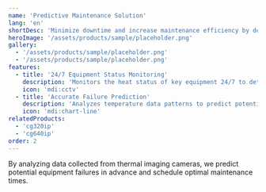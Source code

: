 ```yaml
---
name: 'Predictive Maintenance Solution'
lang: 'en'
shortDesc: 'Minimize downtime and increase maintenance efficiency by detecting equipment abnormalities early with thermal cameras.'
heroImage: '/assets/products/sample/placeholder.png'
gallery:
  - '/assets/products/sample/placeholder.png'
  - '/assets/products/sample/placeholder.png'
features:
  - title: '24/7 Equipment Status Monitoring'
    description: 'Monitors the heat status of key equipment 24/7 to detect signs of abnormalities.'
    icon: 'mdi:cctv'
  - title: 'Accurate Failure Prediction'
    description: 'Analyzes temperature data patterns to predict potential failure times and causes.'
    icon: 'mdi:chart-line'
relatedProducts:
  - 'cg320ip'
  - 'cg640ip'
order: 2
---
```


By analyzing data collected from thermal imaging cameras, we predict potential equipment failures in advance and schedule optimal maintenance times.